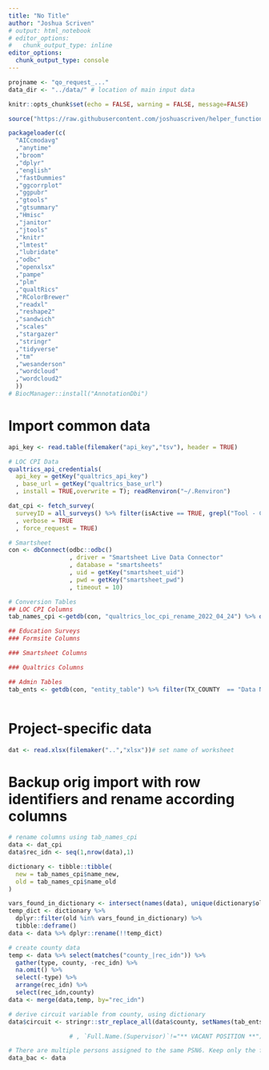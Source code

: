```yaml
---
title: "No Title"
author: "Joshua Scriven"
# output: html_notebook
# editor_options: 
#   chunk_output_type: inline
editor_options: 
  chunk_output_type: console
---
```


```r
projname <- "qo_request_..."
data_dir <- "../data/" # location of main input data
```


```r
knitr::opts_chunk$set(echo = FALSE, warning = FALSE, message=FALSE)
```

```r
source("https://raw.githubusercontent.com/joshuascriven/helper_functions/main/helper_functions.R")
```

```r
packageloader(c(
  "AICcmodavg"
  ,"anytime"
  ,"broom"
  ,"dplyr"
  ,"english"
  ,"fastDummies"
  ,"ggcorrplot"
  ,"ggpubr"
  ,"gtools"
  ,"gtsummary"
  ,"Hmisc"
  ,"janitor"
  ,"jtools"
  ,"knitr"
  ,"lmtest"
  ,"lubridate"
  ,"odbc"
  ,"openxlsx"
  ,"pampe"
  ,"plm"
  ,"qualtRics"
  ,"RColorBrewer"
  ,"readxl"
  ,"reshape2"
  ,"sandwich"
  ,"scales"
  ,"stargazer"
  ,"stringr"
  ,"tidyverse"
  ,"tm"
  ,"wesanderson"
  ,"wordcloud"
  ,"wordcloud2"
  ))
# BiocManager::install("AnnotationDbi")
```

# Import common data
```r
api_key <- read.table(filemaker("api_key","tsv"), header = TRUE)

# LOC CPI Data
qualtrics_api_credentials(
  api_key = getKey("qualtrics_api_key")
  , base_url = getKey("qualtrics_base_url")
  , install = TRUE,overwrite = T); readRenviron("~/.Renviron")

dat_cpi <- fetch_survey(
  surveyID = all_surveys() %>% filter(isActive == TRUE, grepl("Tool - Child Protective Investigations$",name)) %>% pull(id)
  , verbose = TRUE
  , force_request = TRUE)

# Smartsheet
con <- dbConnect(odbc::odbc()
                 , driver = "Smartsheet Live Data Connector"
                 , database = "smartsheets"
                 , uid = getKey("smartsheet_uid")
                 , pwd = getKey("smartsheet_pwd")
                 , timeout = 10)

# Conversion Tables
## LOC CPI Columns
tab_names_cpi <-getdb(con, "qualtrics_loc_cpi_rename_2022_04_24") %>% drop_na(name_new)

## Education Surveys
### Formsite Columns

### Smartsheet Columns

### Qualtrics Columns

## Admin Tables
tab_ents <- getdb(con, "entity_table") %>% filter(TX_COUNTY  == "Data Not Available")



```

# Project-specific data
```r
dat <- read.xlsx(filemaker("..","xlsx"))# set name of worksheet


```

# Backup orig import with row identifiers and rename according columns
```r
# rename columns using tab_names_cpi
data <- dat_cpi
data$rec_idn <- seq(1,nrow(data),1)

dictionary <- tibble::tibble(
  new = tab_names_cpi$name_new,
  old = tab_names_cpi$name_old
)

vars_found_in_dictionary <- intersect(names(data), unique(dictionary$old))
temp_dict <- dictionary %>%
  dplyr::filter(old %in% vars_found_in_dictionary) %>%
  tibble::deframe()
data <- data %>% dplyr::rename(!!temp_dict)

# create county data
temp <- data %>% select(matches("county_|rec_idn")) %>% 
  gather(type, county, -rec_idn) %>% 
  na.omit() %>% 
  select(-type) %>% 
  arrange(rec_idn) %>% 
  select(rec_idn,county)
data <- merge(data,temp, by="rec_idn")

# derive circuit variable from county, using dictionary
data$circuit <- stringr::str_replace_all(data$county, setNames(tab_ents$TX_CIRCUIT, tab_ents$TX_COUNTY))

                 # , `Full.Name.(Supervisor)`!="** VACANT POSITION **") #this is not applicable. The vacancies apply to the supervisor position

# There are multiple persons assigned to the same PSN6. Keep only the first.
data_bac <- data
```

